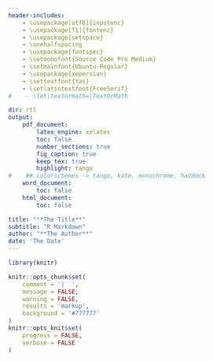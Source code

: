 ```yaml
---
header-includes:
    - \usepackage[utf8]{inputenc}
    - \usepackage[T1]{fontenc}
    - \usepackage{setspace}
    - \onehalfspacing
    - \usepackage{fontspec}
    - \setmonofont{Source Code Pro Medium}
    - \setmainfont{Ubuntu-Regular}
    - \usepackage{xepersian}
    - \settextfont{Yas}
    - \setlatintextfont{FreeSerif}
#    - \let\textormath=\TextOrMath

dir: rtl
output:
    pdf_document:
        latex_engine: xelatex
        toc: false
        number_sections: true
        fig_caption: true
        keep_tex: true
        highlight: tango
#    ## colorschemes -> tango, kate, monochrome, haddock
    word_document:
        toc: false
    html_document:
        toc: false

title: "**The Title**"
subtitle: "R Markdown"
author: "**The Author**"
date: 'The Date'
---
```


```r
library(knitr)

knitr::opts_chunk$set(
    comment = '|  ',
    message = FALSE,
    warning = FALSE,
    results = 'markup',
    background = '#777777'
)
knitr::opts_knit$set(
    progress = FALSE,
    verbose = FALSE
)
```

